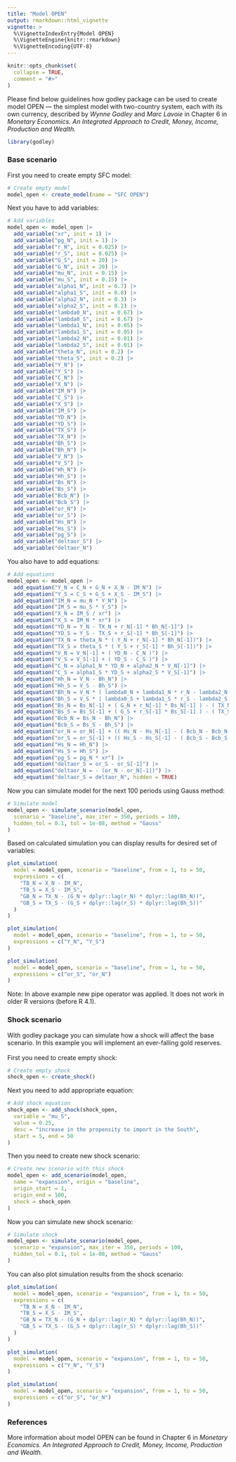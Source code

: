 ```yaml
---
title: "Model OPEN"
output: rmarkdown::html_vignette
vignette: >
  %\VignetteIndexEntry{Model OPEN}
  %\VignetteEngine{knitr::rmarkdown}
  %\VignetteEncoding{UTF-8}
---
```


```r
knitr::opts_chunk$set(
  collapse = TRUE,
  comment = "#>"
)
```

Please find below guidelines how godley package can be used to create model OPEN — the simplest model with two-country system, each with its own currency, described by *Wynne Godley* and *Marc Lavoie* in Chapter 6 in *Monetary Economics. An Integrated Approach to Credit, Money, Income, Production and Wealth.*

```r
library(godley)
```

### Base scenario
First you need to create empty SFC model:
```r
# Create empty model
model_open <- create_model(name = "SFC OPEN")
```

Next you have to add variables:
```r
# Add variables
model_open <- model_open |>
  add_variable("xr", init = 1) |>
  add_variable("pg_N", init = 1) |>
  add_variable("r_N", init = 0.025) |>
  add_variable("r_S", init = 0.025) |>
  add_variable("G_S", init = 20) |>
  add_variable("G_N", init = 20) |>
  add_variable("mu_N", init = 0.15) |>
  add_variable("mu_S", init = 0.15) |>
  add_variable("alpha1_N", init = 0.7) |>
  add_variable("alpha1_S", init = 0.8) |>
  add_variable("alpha2_N", init = 0.3) |>
  add_variable("alpha2_S", init = 0.2) |>
  add_variable("lambda0_N", init = 0.67) |>
  add_variable("lambda0_S", init = 0.67) |>
  add_variable("lambda1_N", init = 0.05) |>
  add_variable("lambda1_S", init = 0.05) |>
  add_variable("lambda2_N", init = 0.01) |>
  add_variable("lambda2_S", init = 0.01) |>
  add_variable("theta_N", init = 0.2) |>
  add_variable("theta_S", init = 0.2) |>
  add_variable("Y_N") |>
  add_variable("Y_S") |>
  add_variable("C_N") |>
  add_variable("X_N") |>
  add_variable("IM_N") |>
  add_variable("C_S") |>
  add_variable("X_S") |>
  add_variable("IM_S") |>
  add_variable("YD_N") |>
  add_variable("YD_S") |>
  add_variable("TX_S") |>
  add_variable("TX_N") |>
  add_variable("Bh_S") |>
  add_variable("Bh_N") |>
  add_variable("V_N") |>
  add_variable("V_S") |>
  add_variable("Hh_N") |>
  add_variable("Hh_S") |>
  add_variable("Bs_N") |>
  add_variable("Bs_S") |>
  add_variable("Bcb_N") |>
  add_variable("Bcb_S") |>
  add_variable("or_N") |>
  add_variable("or_S") |>
  add_variable("Hs_N") |>
  add_variable("Hs_S") |>
  add_variable("pg_S") |>
  add_variable("deltaor_S") |>
  add_variable("deltaor_N")
```

You also have to add equations:
```r
# Add equations
model_open <- model_open |>
  add_equation("Y_N = C_N + G_N + X_N - IM_N") |>
  add_equation("Y_S = C_S + G_S + X_S - IM_S") |>
  add_equation("IM_N = mu_N * Y_N") |>
  add_equation("IM_S = mu_S * Y_S") |>
  add_equation("X_N = IM_S / xr") |>
  add_equation("X_S = IM_N * xr") |>
  add_equation("YD_N = Y_N - TX_N + r_N[-1] * Bh_N[-1]") |>
  add_equation("YD_S = Y_S - TX_S + r_S[-1] * Bh_S[-1]") |>
  add_equation("TX_N = theta_N * ( Y_N + r_N[-1] * Bh_N[-1])") |>
  add_equation("TX_S = theta_S * ( Y_S + r_S[-1] * Bh_S[-1])") |>
  add_equation("V_N = V_N[-1] + ( YD_N - C_N )") |>
  add_equation("V_S = V_S[-1] + ( YD_S - C_S )") |>
  add_equation("C_N = alpha1_N * YD_N + alpha2_N * V_N[-1]") |>
  add_equation("C_S = alpha1_S * YD_S + alpha2_S * V_S[-1]") |>
  add_equation("Hh_N = V_N - Bh_N") |>
  add_equation("Hh_S = V_S - Bh_S") |>
  add_equation("Bh_N = V_N * ( lambda0_N + lambda1_N * r_N - lambda2_N * ( YD_N/V_N ) )") |>
  add_equation("Bh_S = V_S * ( lambda0_S + lambda1_S * r_S - lambda2_S * ( YD_S/V_S ) )") |>
  add_equation("Bs_N = Bs_N[-1] + ( G_N + r_N[-1] * Bs_N[-1] ) - ( TX_N + r_N[-1] * Bcb_N[-1] )") |>
  add_equation("Bs_S = Bs_S[-1] + ( G_S + r_S[-1] * Bs_S[-1] ) - ( TX_S + r_S[-1] * Bcb_S[-1] )") |>
  add_equation("Bcb_N = Bs_N - Bh_N") |>
  add_equation("Bcb_S = Bs_S - Bh_S") |>
  add_equation("or_N = or_N[-1] + (( Hs_N - Hs_N[-1] - ( Bcb_N - Bcb_N[-1] ) )/pg_N)") |>
  add_equation("or_S = or_S[-1] + (( Hs_S - Hs_S[-1] - ( Bcb_S - Bcb_S[-1] ) )/pg_S)") |>
  add_equation("Hs_N = Hh_N") |>
  add_equation("Hs_S = Hh_S") |>
  add_equation("pg_S = pg_N * xr") |>
  add_equation("deltaor_S = or_S - or_S[-1]") |>
  add_equation("deltaor_N = - (or_N - or_N[-1])") |>
  add_equation("deltaor_S = deltaor_N", hidden = TRUE)
```

Now you can simulate model for the next 100 periods using Gauss method:
```r
# Simulate model
model_open <- simulate_scenario(model_open,
  scenario = "baseline", max_iter = 350, periods = 100,
  hidden_tol = 0.1, tol = 1e-08, method = "Gauss"
)
```

Based on calculated simulation you can display results for desired set of variables:
```r
plot_simulation(
  model = model_open, scenario = "baseline", from = 1, to = 50,
  expressions = c(
    "TB_N = X_N - IM_N",
    "TB_S = X_S - IM_S",
    "GB_N = TX_N - (G_N + dplyr::lag(r_N) * dplyr::lag(Bh_N))",
    "GB_S = TX_S - (G_S + dplyr::lag(r_S) * dplyr::lag(Bh_S))"
  )
)
```

```r
plot_simulation(
  model = model_open, scenario = "baseline", from = 1, to = 50,
  expressions = c("Y_N", "Y_S")
)
```

```r
plot_simulation(
  model = model_open, scenario = "baseline", from = 1, to = 50,
  expressions = c("or_S", "or_N")
)
```

Note: In above example new pipe operator was applied. It does not work in older R versions (before R 4.1). 

### Shock scenario
With godley package you can simulate how a shock will affect the base scenario. In this example you will implement an ever-falling gold reserves. \
\
First you need to create empty shock:
```r
# Create empty shock
shock_open <- create_shock()
```

Next you need to add appropriate equation:
```r
# Add shock equation
shock_open <- add_shock(shock_open,
  variable = "mu_S",
  value = 0.25,
  desc = "increase in the propensity to import in the South",
  start = 5, end = 50
)
```

Then you need to create new shock scenario:
```r
# Create new scenario with this shock
model_open <- add_scenario(model_open,
  name = "expansion", origin = "baseline",
  origin_start = 1,
  origin_end = 100,
  shock = shock_open
)
```

Now you can simulate new shock scenario:
```r
# Simulate shock
model_open <- simulate_scenario(model_open,
  scenario = "expansion", max_iter = 350, periods = 100,
  hidden_tol = 0.1, tol = 1e-08, method = "Gauss"
)
```

You can also plot simulation results from the shock scenario:
```r
plot_simulation(
  model = model_open, scenario = "expansion", from = 1, to = 50,
  expressions = c(
    "TB_N = X_N - IM_N",
    "TB_S = X_S - IM_S",
    "GB_N = TX_N - (G_N + dplyr::lag(r_N) * dplyr::lag(Bh_N))",
    "GB_S = TX_S - (G_S + dplyr::lag(r_S) * dplyr::lag(Bh_S))"
  )
)
```

```r
plot_simulation(
  model = model_open, scenario = "expansion", from = 1, to = 50,
  expressions = c("Y_N", "Y_S")
)
```

```r
plot_simulation(
  model = model_open, scenario = "expansion", from = 1, to = 50,
  expressions = c("or_S", "or_N")
)
```

### References
More information about model OPEN can be found in Chapter 6 in *Monetary Economics. An Integrated Approach to Credit, Money, Income, Production and Wealth.*
